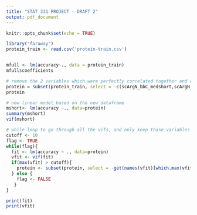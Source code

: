 ```yaml
---
title: "STAT 331 PROJECT - DRAFT 2"
output: pdf_document
---
```


```r
knitr::opts_chunk$set(echo = TRUE)
```

```r
library("faraway")
protein_train <- read.csv('protein-train.csv')


mfull <- lm(accuracy~., data = protein_train)
mfull$coefficients

# remove the 2 variables which were perfectly correlated together and create a new dataframe
protein = subset(protein_train, select = -c(scArgN_bbC_medshort,scArgN_bbO_short) )
protein

# new linear model based on the new dataframe
mshort<- lm(accuracy ~., data=protein)
summary(mshort)
vif(mshort)

# while loop to go through all the vifs, and only keep those variables with a vif < 10
cutoff <- 10
flag <- TRUE
while(flag){
  fit <- lm(accuracy ~ ., data=protein)
  vfit <- vif(fit)
  if(max(vfit) > cutoff){
    protein <- subset(protein, select = -get(names(vfit)[which.max(vfit)]))
  } else {
    flag <- FALSE
   }
}

print(fit)
print(vfit)

```
